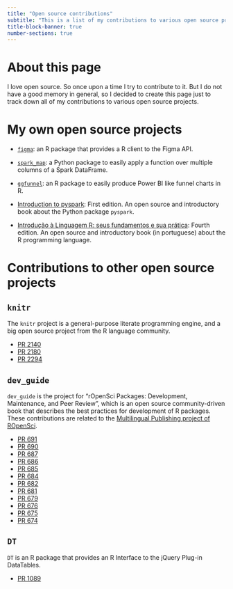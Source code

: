 ```yaml
---
title: "Open source contributions"
subtitle: "This is a list of my contributions to various open source projects."
title-block-banner: true
number-sections: true
---
```



# About this page

I love open source. So once upon a time I try to contribute to it. But
I do not have a good memory in general, so I decided to create this
page just to track down all of my contributions to various open source projects.

# My own open source projects

- [`figma`](https://github.com/pedropark99/figma): an R package that provides a R client to the Figma API.
- [`spark_map`](https://github.com/pedropark99/spark_map): a Python package to easily apply a function over multiple columns of a Spark DataFrame.
- [`ggfunnel`](https://github.com/pedropark99/ggfunnel): an R package to easily produce Power BI like funnel charts in R.

- [Introduction to pyspark](https://github.com/pedropark99/Introd-pyspark): First edition. An open source and introductory book about the Python package `pyspark`.
- [Introdução à Linguagem R: seus fundamentos e sua prática](https://github.com/pedropark99/Introducao_R): Fourth edition. An open source and introductory book (in
portuguese) about the R programming language.

# Contributions to other open source projects

## `knitr`

The `knitr` project is a general-purpose literate programming engine, and
a big open source project from the R language community.

- [PR 2140](https://github.com/yihui/knitr/pull/2140)
- [PR 2180](https://github.com/yihui/knitr/pull/2180)
- [PR 2294](https://github.com/rstudio/DT/pull/2294)

## `dev_guide`

`dev_guide` is the project for "rOpenSci Packages: Development, Maintenance, and Peer Review",
which is an open source community-driven book that describes the best practices
for development of R packages. These contributions are related to the
[Multilingual Publishing project of ROpenSci](https://ropensci.org/multilingual-publishing/).

- [PR 691](https://github.com/ropensci/dev_guide/pull/691)
- [PR 690](https://github.com/ropensci/dev_guide/pull/690)
- [PR 687](https://github.com/ropensci/dev_guide/pull/687)
- [PR 686](https://github.com/ropensci/dev_guide/pull/686)
- [PR 685](https://github.com/ropensci/dev_guide/pull/685)
- [PR 684](https://github.com/ropensci/dev_guide/pull/684)
- [PR 682](https://github.com/ropensci/dev_guide/pull/682)
- [PR 681](https://github.com/ropensci/dev_guide/pull/681)
- [PR 679](https://github.com/ropensci/dev_guide/pull/679)
- [PR 676](https://github.com/ropensci/dev_guide/pull/676)
- [PR 675](https://github.com/ropensci/dev_guide/pull/675)
- [PR 674](https://github.com/ropensci/dev_guide/pull/674)

## `DT`

`DT` is an R package that provides an R Interface to the jQuery Plug-in DataTables.

- [PR 1089](https://github.com/rstudio/DT/pull/1089)